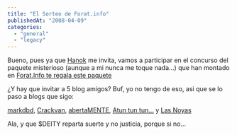 ```yaml
---
title: "El Sorteo de Forat.info"
publishedAt: "2008-04-09"
categories: 
  - "general"
  - "legacy"
---
```


Bueno, pues ya que [Hanok](http://www.hnkweb.com/) me invita, vamos a participar en el concurso del paquete misterioso (aunque a mi nunca me toque nada...) que han montado en [Forat.Info te regala este paquete](http://www.forat.info/2008/04/04/foratinfo-te-regala-este-paquete/)

¿Y hay que invitar a 5 blog amigos? Buf, yo no tengo de eso, asi que se lo paso a blogs que sigo:

[markdbd](http://www.markdbd.com/), [Crackvan](http://blog.crackvan.net/), [abertaMENTE](http://abertamente.blogspot.com/), [Atun tun tun...](http://manuls.inopia.net) y [Las Noyas](http://lasnoyas.wordpress.com/)

Ala, y que $DEITY reparta suerte y no justicia, porque si no...
